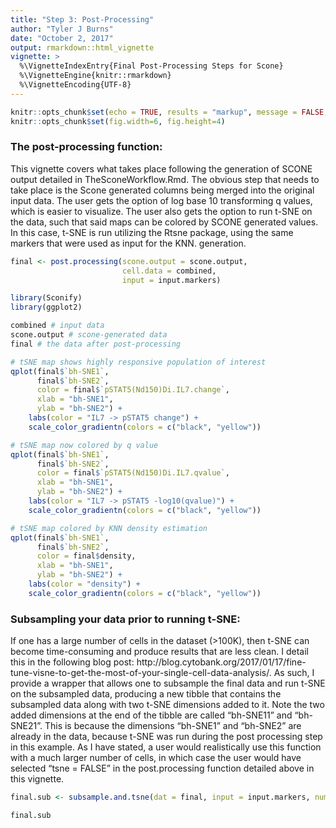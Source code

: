 ```yaml
---
title: "Step 3: Post-Processing"
author: "Tyler J Burns"
date: "October 2, 2017"
output: rmarkdown::html_vignette
vignette: >
  %\VignetteIndexEntry{Final Post-Processing Steps for Scone}
  %\VignetteEngine{knitr::rmarkdown}
  %\VignetteEncoding{UTF-8}
---
```


```r
knitr::opts_chunk$set(echo = TRUE, results = "markup", message = FALSE, warning = FALSE)
knitr::opts_chunk$set(fig.width=6, fig.height=4) 
```

### The post-processing function:  
This vignette covers what takes place following the generation of SCONE output detailed in TheSconeWorkflow.Rmd. The obvious step that needs to take place is the Scone generated columns being merged into the original input data. The user gets the option of log base 10 transforming q values, which is easier to visualize. The user also gets the option to run t-SNE on the data, such that said maps can be colored by SCONE generated values. In this case, t-SNE is run utilizing the Rtsne package, using the same markers that were used as input for the KNN. generation. 

```r
final <- post.processing(scone.output = scone.output,
                         cell.data = combined,
                         input = input.markers)
```

```r
library(Sconify)
library(ggplot2)

combined # input data
scone.output # scone-generated data
final # the data after post-processing

# tSNE map shows highly responsive population of interest
qplot(final$`bh-SNE1`, 
      final$`bh-SNE2`, 
      color = final$`pSTAT5(Nd150)Di.IL7.change`, 
      xlab = "bh-SNE1",
      ylab = "bh-SNE2") + 
    labs(color = "IL7 -> pSTAT5 change") + 
    scale_color_gradientn(colors = c("black", "yellow")) 

# tSNE map now colored by q value
qplot(final$`bh-SNE1`, 
      final$`bh-SNE2`, 
      color = final$`pSTAT5(Nd150)Di.IL7.qvalue`, 
      xlab = "bh-SNE1",
      ylab = "bh-SNE2") + 
    labs(color = "IL7 -> pSTAT5 -log10(qvalue)") + 
    scale_color_gradientn(colors = c("black", "yellow"))

# tSNE map colored by KNN density estimation
qplot(final$`bh-SNE1`,
      final$`bh-SNE2`,
      color = final$density,
      xlab = "bh-SNE1",
      ylab = "bh-SNE2") +
    labs(color = "density") +
    scale_color_gradientn(colors = c("black", "yellow"))

```

### Subsampling your data prior to running t-SNE:
If one has a large number of cells in the dataset (>100K), then t-SNE can become time-consuming and produce results that are less clean. I detail this in the following blog post: http://blog.cytobank.org/2017/01/17/fine-tune-visne-to-get-the-most-of-your-single-cell-data-analysis/.
As such, I provide a wrapper that allows one to subsample the final data and run t-SNE on the subsampled data, producing a new tibble that contains the subsampled data along with two t-SNE dimensions added to it. Note the two added dimensions at the end of the tibble are called "bh-SNE11" and "bh-SNE21". This is because the dimensions "bh-SNE1" and "bh-SNE2" are already in the data, because t-SNE was run during the post processing step in this example. As I have stated, a user would realistically use this function with a much larger number of cells, in which case the user would have selected "tsne = FALSE" in the post.processing function detailed above in this vignette.

```r
final.sub <- subsample.and.tsne(dat = final, input = input.markers, numcells = 2000)
```
```r
final.sub
```





